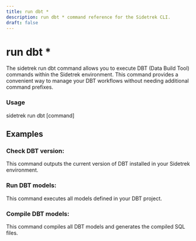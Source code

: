 ```yaml
---
title: run dbt *
description: run dbt * command reference for the Sidetrek CLI.
draft: false
---
```


# run dbt *

The sidetrek run dbt command allows you to execute DBT (Data Build Tool) commands within the Sidetrek environment. This command provides a convenient way to manage your DBT workflows without needing additional command prefixes.

### Usage
<BashCode code="sidetrek run meltano [command]" client:load />
sidetrek run dbt [command]

## Examples
### Check DBT version:

<BashCode code="sidetrek run dbt --version" client:load />

This command outputs the current version of DBT installed in your Sidetrek environment.

### Run DBT models:

<BashCode code="sidetrek run dbt run" client:load />

This command executes all models defined in your DBT project.

### Compile DBT models:

<BashCode code="sidetrek run dbt compile" client:load />

This command compiles all DBT models and generates the compiled SQL files.

